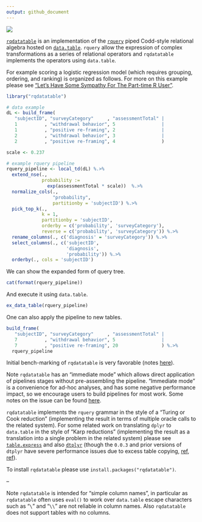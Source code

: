 ```yaml
---
output: github_document
---
```


<!-- README.md is generated from README.Rmd. Please edit that file -->

![](https://github.com/WinVector/rqdatatable/raw/master/tools/rqdatatable.png)

[`rqdatatable`](https://github.com/WinVector/rqdatatable) is an implementation of
the [`rquery`](https://github.com/WinVector/rquery) piped Codd-style relational algebra 
hosted on [`data.table`](http://r-datatable.com).  `rquery` allow the expression
of complex transformations as a series of relational operators and
`rqdatatable` implements the operators using `data.table`.

For example 
scoring a logistic regression model (which requires grouping, ordering, and ranking)
is organized as follows.  For more on this example please see 
["Let’s Have Some Sympathy For The Part-time R User"](http://www.win-vector.com/blog/2017/08/lets-have-some-sympathy-for-the-part-time-r-user/).

```r
library("rqdatatable")
```


```r
# data example
dL <- build_frame(
   "subjectID", "surveyCategory"     , "assessmentTotal" |
   1          , "withdrawal behavior", 5                 |
   1          , "positive re-framing", 2                 |
   2          , "withdrawal behavior", 3                 |
   2          , "positive re-framing", 4                 )
```


```r
scale <- 0.237

# example rquery pipeline
rquery_pipeline <- local_td(dL) %.>%
  extend_nse(.,
             probability :=
               exp(assessmentTotal * scale))  %.>% 
  normalize_cols(.,
                 "probability",
                 partitionby = 'subjectID') %.>%
  pick_top_k(.,
             k = 1,
             partitionby = 'subjectID',
             orderby = c('probability', 'surveyCategory'),
             reverse = c('probability', 'surveyCategory')) %.>% 
  rename_columns(., c('diagnosis' = 'surveyCategory')) %.>%
  select_columns(., c('subjectID', 
                      'diagnosis', 
                      'probability')) %.>%
  orderby(., cols = 'subjectID')
```

We can show the expanded form of query tree.

```r
cat(format(rquery_pipeline))
```

And execute it using `data.table`.

```r
ex_data_table(rquery_pipeline)
```

One can also apply the pipeline to new tables.

```r
build_frame(
   "subjectID", "surveyCategory"     , "assessmentTotal" |
   7          , "withdrawal behavior", 5                 |
   7          , "positive re-framing", 20                ) %.>%
  rquery_pipeline
```


Initial bench-marking of `rqdatatable` is very favorable (notes [here](http://www.win-vector.com/blog/2018/06/rqdatatable-rquery-powered-by-data-table/)).

Note `rqdatatable` has an "immediate mode" which allows direct application of pipelines stages without
pre-assembling the pipeline. "Immediate mode" is a convenience for ad-hoc analyses, and has some negative
performance impact, so we encourage users to build pipelines for most work.  Some notes on the issue can be found
[here](https://github.com/WinVector/rqdatatable/blob/master/extras/ImmediateIssue.md).

`rqdatatable` implements the `rquery` grammar in the style of a "Turing or Cook reduction" (implementing the result in terms of multiple oracle calls to the related system).  For some related work on translating `dplyr` to `data.table` in the style of "Karp reductions" (implementing the result as a translation into a single problem in the related system) please see [`table.express`](https://github.com/asardaes/table.express) and also [`dtplyr`](https://github.com/tidyverse/dtplyr) (though the `0.0.3` and prior versions of `dtplyr` have severe performance issues due to excess table copying, [ref](https://github.com/WinVector/Examples/blob/master/Time_dtplyr/time_dtplyr.md), [ref](https://github.com/WinVector/Examples/blob/master/Time_dtplyr/time_dtplyr_rq.md)).

To install `rqdatatable` please use `install.packages("rqdatatable")`.

--

Note `rqdatatable` is intended for "simple column names", in particular as `rqdatatable` often uses `eval()` to work over `data.table` escape characters such as "`\`" and "`\\`" are not reliable in column names.  Also `rqdatatable` does not support tables with no columns.


